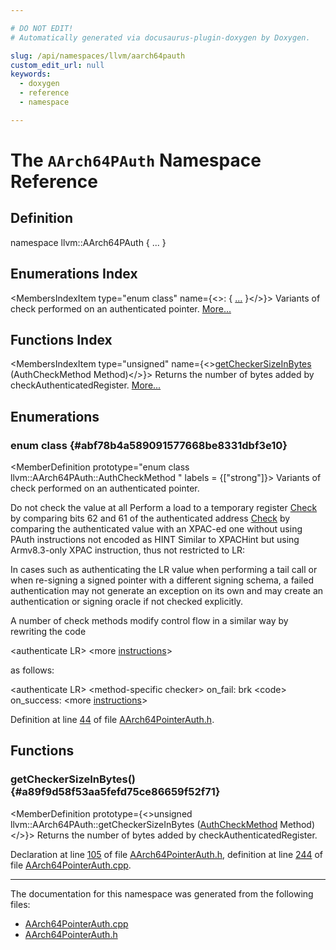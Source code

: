 ```yaml
---

# DO NOT EDIT!
# Automatically generated via docusaurus-plugin-doxygen by Doxygen.

slug: /api/namespaces/llvm/aarch64pauth
custom_edit_url: null
keywords:
  - doxygen
  - reference
  - namespace

---
```





# The `AArch64PAuth` Namespace Reference

<DoxygenPage pluginConfig={pluginConfig}>



## Definition

<CodeBlock>namespace llvm::AArch64PAuth &#123; ... &#125;</CodeBlock>

## Enumerations Index

<MembersIndex>

<MembersIndexItem
  type="enum class"
  name={<>:  &#123; <a href="#abf78b4a589091577668be8331dbf3e10">...</a> &#125;</>}>
Variants of check performed on an authenticated pointer. <a href="#abf78b4a589091577668be8331dbf3e10">More...</a>
</MembersIndexItem>

</MembersIndex>

## Functions Index

<MembersIndex>

<MembersIndexItem
  type="unsigned"
  name={<><a href="#a89f9d58f53aa5fefd75ce86659f52f71">getCheckerSizeInBytes</a> (AuthCheckMethod Method)</>}>
Returns the number of bytes added by checkAuthenticatedRegister. <a href="#a89f9d58f53aa5fefd75ce86659f52f71">More...</a>
</MembersIndexItem>

</MembersIndex>


<SectionDefinition>

## Enumerations

### enum class  {#abf78b4a589091577668be8331dbf3e10}

<MemberDefinition
  prototype="enum class llvm::AArch64PAuth::AuthCheckMethod "
 labels = {["strong"]}>
Variants of check performed on an authenticated pointer.

<EnumerationList title="Enumeration values">

<Link id="abf78b4a589091577668be8331dbf3e10a6adf97f83acf6453d4a6a4b1070f3754" />
<EnumerationListItem name="None">
Do not check the value at all
</EnumerationListItem>

<Link id="abf78b4a589091577668be8331dbf3e10a24204a7fa8ab4d609a76a48ac4673b22" />
<EnumerationListItem name="DummyLoad">
Perform a load to a temporary register
</EnumerationListItem>

<Link id="abf78b4a589091577668be8331dbf3e10a47343d56dc562d3a8366d3854eb64161" />
<EnumerationListItem name="HighBitsNoTBI">
<a href="/docs/api/namespaces/llvm/check">Check</a> by comparing bits 62 and 61 of the authenticated address
</EnumerationListItem>

<Link id="abf78b4a589091577668be8331dbf3e10a1fb8b484947fc2d97a18d9b90e0c08fb" />
<EnumerationListItem name="XPACHint">
<a href="/docs/api/namespaces/llvm/check">Check</a> by comparing the authenticated value with an XPAC-ed one without using PAuth instructions not encoded as HINT
</EnumerationListItem>

<Link id="abf78b4a589091577668be8331dbf3e10ae34527c9d45ac8d5e68634911bfcd36e" />
<EnumerationListItem name="XPAC">
Similar to XPACHint but using Armv8.3-only XPAC instruction, thus not restricted to LR:
</EnumerationListItem>

</EnumerationList>

In cases such as authenticating the LR value when performing a tail call or when re-signing a signed pointer with a different signing schema, a failed authentication may not generate an exception on its own and may create an authentication or signing oracle if not checked explicitly.

A number of check methods modify control flow in a similar way by rewriting the code


<ProgramListing>

<CodeLine><Highlight kind="normal">&lt;authenticate LR&gt;</Highlight></CodeLine>
<CodeLine><Highlight kind="normal">&lt;more <a href="/docs/api/namespaces/llvm/#a7e3e687ddfdcbacd404bcf17b917dd88">instructions</a>&gt;</Highlight></CodeLine>

</ProgramListing>


as follows:


<ProgramListing>

<CodeLine><Highlight kind="normal">  &lt;authenticate LR&gt;</Highlight></CodeLine>
<CodeLine><Highlight kind="normal">  &lt;method-specific checker&gt;</Highlight></CodeLine>
<CodeLine><Highlight kind="normal">on&#95;fail:</Highlight></CodeLine>
<CodeLine><Highlight kind="normal">  brk &lt;code&gt;</Highlight></CodeLine>
<CodeLine><Highlight kind="normal">on&#95;success:</Highlight></CodeLine>
<CodeLine><Highlight kind="normal">  &lt;more <a href="/docs/api/namespaces/llvm/#a7e3e687ddfdcbacd404bcf17b917dd88">instructions</a>&gt;</Highlight></CodeLine>

</ProgramListing>

Definition at line <a href="/docs/api/files/lib/lib/target/lib/target/aarch64/aarch64pointerauth-h/#l00044">44</a> of file <a href="/docs/api/files/lib/lib/target/lib/target/aarch64/aarch64pointerauth-h">AArch64PointerAuth.h</a>.
</MemberDefinition>

</SectionDefinition>

<SectionDefinition>

## Functions

### getCheckerSizeInBytes() {#a89f9d58f53aa5fefd75ce86659f52f71}

<MemberDefinition
  prototype={<>unsigned llvm::AArch64PAuth::getCheckerSizeInBytes (<a href="#abf78b4a589091577668be8331dbf3e10">AuthCheckMethod</a> Method)</>}>
Returns the number of bytes added by checkAuthenticatedRegister.

Declaration at line <a href="/docs/api/files/lib/lib/target/lib/target/aarch64/aarch64pointerauth-h/#l00105">105</a> of file <a href="/docs/api/files/lib/lib/target/lib/target/aarch64/aarch64pointerauth-h">AArch64PointerAuth.h</a>, definition at line <a href="/docs/api/files/lib/lib/target/lib/target/aarch64/aarch64pointerauth-cpp/#l00244">244</a> of file <a href="/docs/api/files/lib/lib/target/lib/target/aarch64/aarch64pointerauth-cpp">AArch64PointerAuth.cpp</a>.
</MemberDefinition>

</SectionDefinition>

<hr/>

The documentation for this namespace was generated from the following files:

<ul>
<li><a href="/docs/api/files/lib/lib/target/lib/target/aarch64/aarch64pointerauth-cpp">AArch64PointerAuth.cpp</a></li>
<li><a href="/docs/api/files/lib/lib/target/lib/target/aarch64/aarch64pointerauth-h">AArch64PointerAuth.h</a></li>
</ul>

</DoxygenPage>
